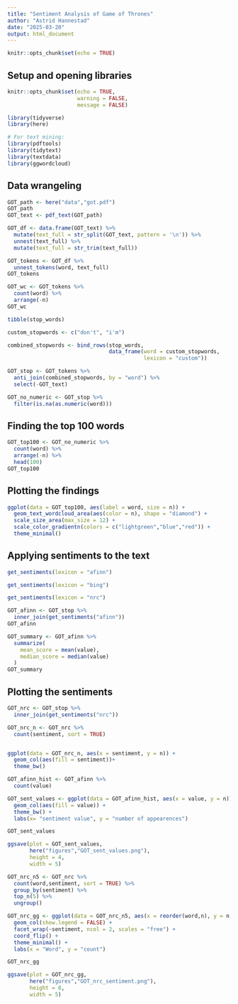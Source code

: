 ---
title: "Sentiment Analysis of Game of Thrones"
author: "Astrid Hannestad"
date: "2025-03-20"
output: html_document
---

```{r setup, include=FALSE}
knitr::opts_chunk$set(echo = TRUE)
```

## Setup and opening libraries

```{r opening library}
knitr::opts_chunk$set(echo = TRUE,
                      warning = FALSE,
                      message = FALSE)

library(tidyverse)
library(here)

# For text mining:
library(pdftools)
library(tidytext)
library(textdata) 
library(ggwordcloud)

```

## Data wrangeling

```{r loading data}
GOT_path <- here("data","got.pdf")
GOT_path
GOT_text <- pdf_text(GOT_path)
```



```{r splitting the text}
GOT_df <- data.frame(GOT_text) %>% 
  mutate(text_full = str_split(GOT_text, pattern = '\n')) %>% 
  unnest(text_full) %>% 
  mutate(text_full = str_trim(text_full)) 

GOT_tokens <- GOT_df %>% 
  unnest_tokens(word, text_full)
GOT_tokens

GOT_wc <- GOT_tokens %>% 
  count(word) %>% 
  arrange(-n)
GOT_wc
```

```{r creating a stopword list}
tibble(stop_words)

custom_stopwords <- c("don't", "i'm")

combined_stopwords <- bind_rows(stop_words,
                                data_frame(word = custom_stopwords,
                                           lexicon = "custom"))

GOT_stop <- GOT_tokens %>%
  anti_join(combined_stopwords, by = "word") %>%
  select(-GOT_text)
```

```{r filtering numbers}
GOT_no_numeric <- GOT_stop %>% 
  filter(is.na(as.numeric(word)))
```

## Finding the top 100 words


```{r top 100 words}
GOT_top100 <- GOT_no_numeric %>% 
  count(word) %>% 
  arrange(-n) %>% 
  head(100)
GOT_top100
```

## Plotting the findings

```{r creating a wordcloud}
ggplot(data = GOT_top100, aes(label = word, size = n)) +
  geom_text_wordcloud_area(aes(color = n), shape = "diamond") +
  scale_size_area(max_size = 12) +
  scale_color_gradientn(colors = c("lightgreen","blue","red")) +
  theme_minimal()
```
## Applying sentiments to the text

```{r sentiment analysis}
get_sentiments(lexicon = "afinn")

get_sentiments(lexicon = "bing")

get_sentiments(lexicon = "nrc")
```
```{r}
GOT_afinn <- GOT_stop %>% 
  inner_join(get_sentiments("afinn"))
GOT_afinn
```

```{r mean and median sentiment}
GOT_summary <- GOT_afinn %>% 
  summarize(
    mean_score = mean(value),
    median_score = median(value)
  )
GOT_summary
```

## Plotting the sentiments

```{r plotting the sentiments}
GOT_nrc <- GOT_stop %>% 
  inner_join(get_sentiments("nrc"))
```
```{r}
GOT_nrc_n <- GOT_nrc %>% 
  count(sentiment, sort = TRUE)


ggplot(data = GOT_nrc_n, aes(x = sentiment, y = n)) +
  geom_col(aes(fill = sentiment))+
  theme_bw()
```
```{r plotting sentiment values todays visual}
GOT_afinn_hist <- GOT_afinn %>% 
  count(value)

GOT_sent_values <- ggplot(data = GOT_afinn_hist, aes(x = value, y = n)) +
  geom_col(aes(fill = value)) +
  theme_bw() +
  labs(x= "sentiment value", y = "number of appearences")

GOT_sent_values

ggsave(plot = GOT_sent_values, 
       here("figures","GOT_sent_values.png"), 
       height = 4, 
       width = 5)

```





```{r plotting different sentiments}
GOT_nrc_n5 <- GOT_nrc %>% 
  count(word,sentiment, sort = TRUE) %>% 
  group_by(sentiment) %>% 
  top_n(5) %>% 
  ungroup()

GOT_nrc_gg <- ggplot(data = GOT_nrc_n5, aes(x = reorder(word,n), y = n, fill = sentiment)) +
  geom_col(show.legend = FALSE) +
  facet_wrap(~sentiment, ncol = 2, scales = "free") +
  coord_flip() +
  theme_minimal() +
  labs(x = "Word", y = "count")

GOT_nrc_gg

ggsave(plot = GOT_nrc_gg, 
       here("figures","GOT_nrc_sentiment.png"), 
       height = 8, 
       width = 5)
```


